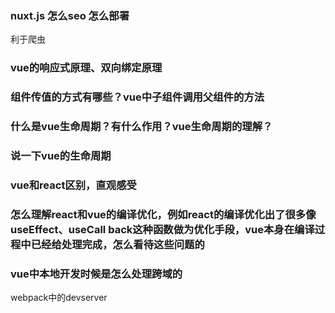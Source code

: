 ### nuxt.js 怎么seo 怎么部署
利于爬虫
### vue的响应式原理、双向绑定原理

### 组件传值的方式有哪些？vue中子组件调用父组件的方法

### 什么是vue生命周期？有什么作用？vue生命周期的理解？

### 说一下vue的生命周期

### vue和react区别，直观感受

### 怎么理解react和vue的编译优化，例如react的编译优化出了很多像useEffect、useCall back这种函数做为优化手段，vue本身在编译过程中已经给处理完成，怎么看待这些问题的

### vue中本地开发时候是怎么处理跨域的
webpack中的devserver